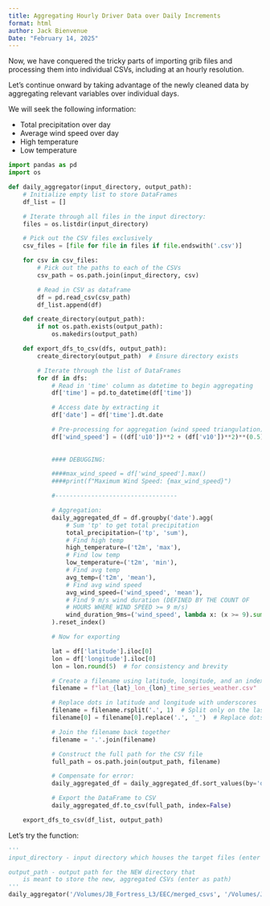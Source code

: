 ```yaml
---
title: Aggregating Hourly Driver Data over Daily Increments
format: html
author: Jack Bienvenue
Date: "February 14, 2025"
---
```


Now, we have conquered the tricky parts of importing grib files and processing them into individual CSVs, including at an hourly resolution.

Let's continue onward by taking advantage of the newly cleaned data by aggregating relevant variables over individual days.

We will seek the following information:

- Total precipitation over day
- Average wind speed over day
- High temperature
- Low temperature

``` python

import pandas as pd
import os

def daily_aggregator(input_directory, output_path):
    # Initialize empty list to store DataFrames
    df_list = []

    # Iterate through all files in the input directory:
    files = os.listdir(input_directory)

    # Pick out the CSV files exclusively
    csv_files = [file for file in files if file.endswith('.csv')]

    for csv in csv_files:
        # Pick out the paths to each of the CSVs
        csv_path = os.path.join(input_directory, csv)

        # Read in CSV as dataframe
        df = pd.read_csv(csv_path)
        df_list.append(df)

    def create_directory(output_path):
        if not os.path.exists(output_path):
            os.makedirs(output_path)

    def export_dfs_to_csv(dfs, output_path): 
        create_directory(output_path)  # Ensure directory exists

        # Iterate through the list of DataFrames
        for df in dfs:
            # Read in 'time' column as datetime to begin aggregating
            df['time'] = pd.to_datetime(df['time'])

            # Access date by extracting it 
            df['date'] = df['time'].dt.date

            # Pre-processing for aggregation (wind speed triangulation)
            df['wind_speed'] = ((df['u10'])**2 + (df['v10'])**2)**(0.5)
            
            
            #### DEBUGGING:

            ####max_wind_speed = df['wind_speed'].max()
            ####print(f"Maximum Wind Speed: {max_wind_speed}")

            #----------------------------------

            # Aggregation:
            daily_aggregated_df = df.groupby('date').agg(
                # Sum 'tp' to get total precipitation
                total_precipitation=('tp', 'sum'),
                # Find high temp
                high_temperature=('t2m', 'max'),
                # Find low temp
                low_temperature=('t2m', 'min'),
                # Find avg temp
                avg_temp=('t2m', 'mean'),
                # Find avg wind speed
                avg_wind_speed=('wind_speed', 'mean'),
                # Find 9 m/s wind duration (DEFINED BY THE COUNT OF 
                # HOURS WHERE WIND SPEED >= 9 m/s)
                wind_duration_9ms=('wind_speed', lambda x: (x >= 9).sum())
            ).reset_index()

            # Now for exporting

            lat = df['latitude'].iloc[0]
            lon = df['longitude'].iloc[0]
            lon = lon.round(5)  # for consistency and brevity

            # Create a filename using latitude, longitude, and an index
            filename = f"lat_{lat}_lon_{lon}_time_series_weather.csv"

            # Replace dots in latitude and longitude with underscores
            filename = filename.rsplit('.', 1)  # Split only on the last dot (the file extension)
            filename[0] = filename[0].replace('.', '_')  # Replace dots in the main part of the filename

            # Join the filename back together
            filename = '.'.join(filename)

            # Construct the full path for the CSV file
            full_path = os.path.join(output_path, filename)

            # Compensate for error:
            daily_aggregated_df = daily_aggregated_df.sort_values(by='date')

            # Export the DataFrame to CSV
            daily_aggregated_df.to_csv(full_path, index=False)

    export_dfs_to_csv(df_list, output_path)

```

Let's try the function:

``` python
''' 
input_directory - input directory which houses the target files (enter as relative path)

output_path - output path for the NEW directory that 
    is meant to store the new, aggregated CSVs (enter as path)
'''
daily_aggregator('/Volumes/JB_Fortress_L3/EEC/merged_csvs', '/Volumes/JB_Fortress_L3/EEC/aggregated_csvs')
```